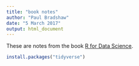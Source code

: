 ```yaml
---
title: "book notes"
author: "Paul Bradshaw"
date: "5 March 2017"
output: html_document
---
```


These are notes from the book [R for Data Science](http://r4ds.had.co.nz/).

```r
install.packages("tidyverse")
```

